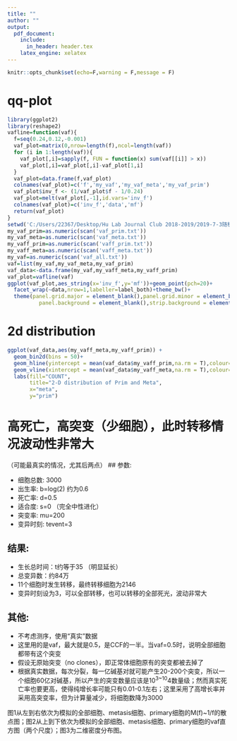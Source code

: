 ---
title: ""
author: ""
output: 
  pdf_document:
    include:
      in_header: header.tex
    latex_engine: xelatex
---
```{r setup, include=FALSE}
knitr::opts_chunk$set(echo=F,warning = F,message = F)
```

# qq-plot

```{r fig.height=3}
library(ggplot2)
library(reshape2)
vafline=function(vaf){
  f=seq(0.24,0.12,-0.001)
  vaf_plot=matrix(0,nrow=length(f),ncol=length(vaf))
  for (i in 1:length(vaf)){
    vaf_plot[,i]=sapply(f, FUN = function(x) sum(vaf[[i]] > x))
    vaf_plot[,i]=vaf_plot[,i]-vaf_plot[1,i]
  }
  vaf_plot=data.frame(f,vaf_plot)
  colnames(vaf_plot)=c('f','my_vaf','my_vaf_meta','my_vaf_prim')
  vaf_plot$inv_f <- (1/vaf_plot$f - 1/0.24)
  vaf_plot=melt(vaf_plot[,-1],id.vars='inv_f')
  colnames(vaf_plot)=c('inv_f','data','mf')
  return(vaf_plot)
}
setwd('C:/Users/22367/Desktop/Hu Lab Journal Club 2018-2019/2019-7-3随机模拟修改')
my_vaf_prim=as.numeric(scan('vaf_prim.txt'))
my_vaf_meta=as.numeric(scan('vaf_meta.txt'))
my_vaff_prim=as.numeric(scan('vaff_prim.txt'))
my_vaff_meta=as.numeric(scan('vaff_meta.txt'))
my_vaf=as.numeric(scan('vaf_all.txt'))
vaf=list(my_vaf,my_vaf_meta,my_vaf_prim)
vaf_data<-data.frame(my_vaf,my_vaff_meta,my_vaff_prim)
vaf_plot=vafline(vaf)
ggplot(vaf_plot,aes_string(x='inv_f',y='mf'))+geom_point(pch=20)+
  facet_wrap(~data,nrow=1,labeller=label_both)+theme_bw()+
  theme(panel.grid.major = element_blank(),panel.grid.minor = element_blank(),
          panel.background = element_blank(),strip.background = element_rect(fill="white"))

```


# 2d distribution

```{r echo=FALSE, fig.height=8, fig.width=8}
ggplot(vaf_data,aes(my_vaff_meta,my_vaff_prim)) +
  geom_bin2d(bins = 50)+
  geom_hline(yintercept = mean(vaf_data$my_vaff_prim,na.rm = T),colour="white",size=1)+
  geom_vline(xintercept = mean(vaf_data$my_vaff_meta,na.rm = T),colour="white",size=1)+
  labs(fill="COUNT",
       title="2-D distribution of Prim and Meta",
       x="meta",
       y="prim")

```


# 高死亡，高突变（少细胞），此时转移情况波动性非常大
（可能最真实的情况，尤其后两点）
## 参数:

- 细胞总数: 3000
- 出生率: b=log(2) 约为0.6
- 死亡率: d=0.5
- 适合度: s=0 （完全中性进化）
- 突变率: mu=200
- 变异时刻: tevent=3

## 结果:
- 生长总时间：t约等于35 （明显延长）
- 总变异数：约84万
- 11个细胞时发生转移，最终转移细胞为2146
- 变异时刻设为3，可以全部转移，也可以转移的全部死光，波动非常大

## 其他:
- 不考虑测序，使用“真实”数据
- 这里用的是vaf，最大就是0.5，是CCF的一半。当vaf=0.5时，说明全部细胞都带有这个突变
- 假设无原始突变（no clones），即正常体细胞原有的突变都被去掉了
- 根据真实数据，每次分裂，每一亿碱基对就可能产生20-200个突变，所以一个细胞60亿对碱基，所以产生的突变数量应该是10^3~10^4数量级；然而真实死亡率也要更高，使得纯增长率可能只有0.01-0.1左右；这里采用了高增长率并采用高突变率，但为计算量减少，将细胞数降为3000

图1从左到右依次为模拟的全部细胞、metasis细胞、primary细胞的M(f)~1/f的散点图；图2从上到下依次为模拟的全部细胞、metasis细胞、primary细胞的vaf直方图（两个尺度）；图3为二维密度分布图。







